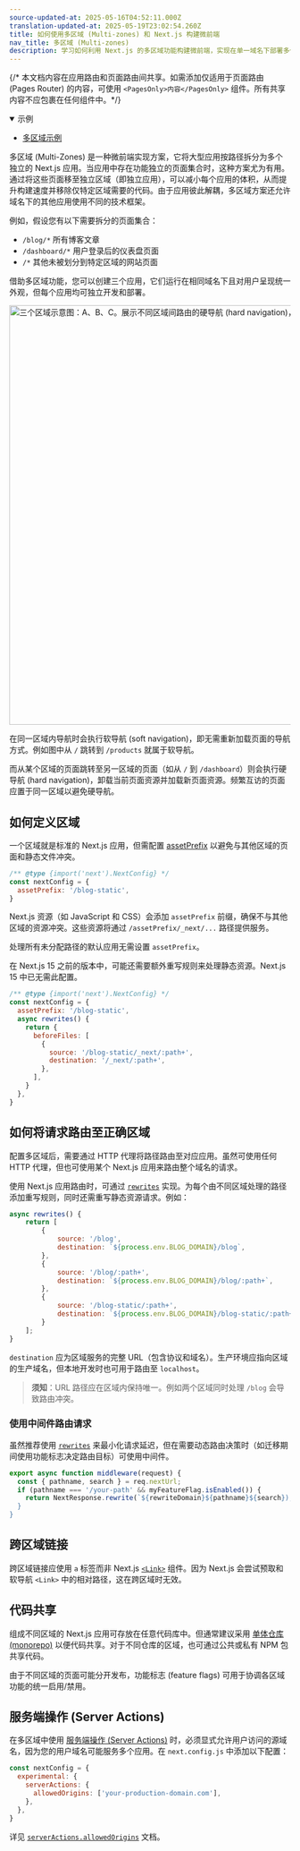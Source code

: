 ```yaml
---
source-updated-at: 2025-05-16T04:52:11.000Z
translation-updated-at: 2025-05-19T23:02:54.260Z
title: 如何使用多区域 (Multi-zones) 和 Next.js 构建微前端
nav_title: 多区域 (Multi-zones)
description: 学习如何利用 Next.js 的多区域功能构建微前端，实现在单一域名下部署多个 Next.js 应用。
---
```


{/* 本文档内容在应用路由和页面路由间共享。如需添加仅适用于页面路由 (Pages Router) 的内容，可使用 `<PagesOnly>内容</PagesOnly>` 组件。所有共享内容不应包裹在任何组件中。*/}

<details open>
  <summary>示例</summary>

- [多区域示例](https://github.com/vercel/next.js/tree/canary/examples/with-zones)

</details>

多区域 (Multi-Zones) 是一种微前端实现方案，它将大型应用按路径拆分为多个独立的 Next.js 应用。当应用中存在功能独立的页面集合时，这种方案尤为有用。通过将这些页面移至独立区域（即独立应用），可以减小每个应用的体积，从而提升构建速度并移除仅特定区域需要的代码。由于应用彼此解耦，多区域方案还允许域名下的其他应用使用不同的技术框架。

例如，假设您有以下需要拆分的页面集合：

- `/blog/*` 所有博客文章
- `/dashboard/*` 用户登录后的仪表盘页面
- `/*` 其他未被划分到特定区域的网站页面

借助多区域功能，您可以创建三个应用，它们运行在相同域名下且对用户呈现统一外观，但每个应用均可独立开发和部署。

<Image
  alt="三个区域示意图：A、B、C。展示不同区域间路由的硬导航 (hard navigation)，以及同一区域内路由的软导航 (soft navigation)"
  srcLight="/docs/light/multi-zones.png"
  srcDark="/docs/dark/multi-zones.png"
  width="1600"
  height="750"
/>

在同一区域内导航时会执行软导航 (soft navigation)，即无需重新加载页面的导航方式。例如图中从 `/` 跳转到 `/products` 就属于软导航。

而从某个区域的页面跳转至另一区域的页面（如从 `/` 到 `/dashboard`）则会执行硬导航 (hard navigation)，卸载当前页面资源并加载新页面资源。频繁互访的页面应置于同一区域以避免硬导航。

## 如何定义区域

一个区域就是标准的 Next.js 应用，但需配置 [assetPrefix](/docs/app/api-reference/config/next-config-js/assetPrefix) 以避免与其他区域的页面和静态文件冲突。

```js filename="next.config.js"
/** @type {import('next').NextConfig} */
const nextConfig = {
  assetPrefix: '/blog-static',
}
```

Next.js 资源（如 JavaScript 和 CSS）会添加 `assetPrefix` 前缀，确保不与其他区域的资源冲突。这些资源将通过 `/assetPrefix/_next/...` 路径提供服务。

处理所有未分配路径的默认应用无需设置 `assetPrefix`。

在 Next.js 15 之前的版本中，可能还需要额外重写规则来处理静态资源。Next.js 15 中已无需此配置。

```js filename="next.config.js"
/** @type {import('next').NextConfig} */
const nextConfig = {
  assetPrefix: '/blog-static',
  async rewrites() {
    return {
      beforeFiles: [
        {
          source: '/blog-static/_next/:path+',
          destination: '/_next/:path+',
        },
      ],
    }
  },
}
```

## 如何将请求路由至正确区域

配置多区域后，需要通过 HTTP 代理将路径路由至对应应用。虽然可使用任何 HTTP 代理，但也可使用某个 Next.js 应用来路由整个域名的请求。

使用 Next.js 应用路由时，可通过 [`rewrites`](/docs/app/api-reference/config/next-config-js/rewrites) 实现。为每个由不同区域处理的路径添加重写规则，同时还需重写静态资源请求。例如：

```js filename="next.config.js"
async rewrites() {
    return [
        {
            source: '/blog',
            destination: `${process.env.BLOG_DOMAIN}/blog`,
        },
        {
            source: '/blog/:path+',
            destination: `${process.env.BLOG_DOMAIN}/blog/:path+`,
        },
        {
            source: '/blog-static/:path+',
            destination: `${process.env.BLOG_DOMAIN}/blog-static/:path+`,
        }
    ];
}
```

`destination` 应为区域服务的完整 URL（包含协议和域名）。生产环境应指向区域的生产域名，但本地开发时也可用于路由至 `localhost`。

> **须知**：URL 路径应在区域内保持唯一。例如两个区域同时处理 `/blog` 会导致路由冲突。

### 使用中间件路由请求

虽然推荐使用 [`rewrites`](/docs/app/api-reference/config/next-config-js/rewrites) 来最小化请求延迟，但在需要动态路由决策时（如迁移期间使用功能标志决定路由目标）可使用中间件。

```js filename="middleware.js"
export async function middleware(request) {
  const { pathname, search } = req.nextUrl;
  if (pathname === '/your-path' && myFeatureFlag.isEnabled()) {
    return NextResponse.rewrite(`${rewriteDomain}${pathname}${search});
  }
}
```

## 跨区域链接

跨区域链接应使用 `a` 标签而非 Next.js [`<Link>`](/docs/pages/api-reference/components/link) 组件。因为 Next.js 会尝试预取和软导航 `<Link>` 中的相对路径，这在跨区域时无效。

## 代码共享

组成不同区域的 Next.js 应用可存放在任意代码库中。但通常建议采用 [单体仓库 (monorepo)](https://en.wikipedia.org/wiki/Monorepo) 以便代码共享。对于不同仓库的区域，也可通过公共或私有 NPM 包共享代码。

由于不同区域的页面可能分开发布，功能标志 (feature flags) 可用于协调各区域功能的统一启用/禁用。

<AppOnly>

## 服务端操作 (Server Actions)

在多区域中使用 [服务端操作 (Server Actions)](/docs/app/building-your-application/data-fetching/server-actions-and-mutations) 时，必须显式允许用户访问的源域名，因为您的用户域名可能服务多个应用。在 `next.config.js` 中添加以下配置：

```js filename="next.config.js"
const nextConfig = {
  experimental: {
    serverActions: {
      allowedOrigins: ['your-production-domain.com'],
    },
  },
}
```

详见 [`serverActions.allowedOrigins`](/docs/app/api-reference/config/next-config-js/serverActions#allowedorigins) 文档。

</AppOnly>